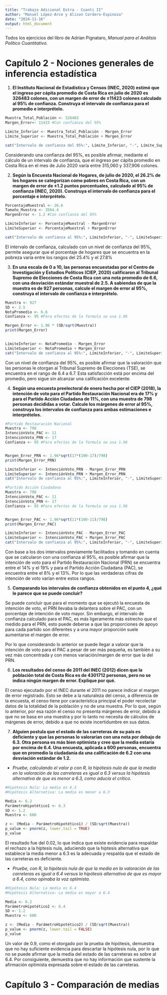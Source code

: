 ```yaml
---
title: "Trabajo Adicional Extra - Cuanti II"
author: "Manuel López-Arce y Alison Cordero-Espinoza"
date: "2024-11-16"
output: html_document
---
```


Todos los ejercicios del libro de Adrian Pignataro, *Manual para el Análisis Político Cuantitativo.*

# Capítulo 2 - Nociones generales de inferencia estadística

1.  **El Instituto Nacional de Estadística y Censos (INEC, 2020) estimó que el ingreso per cápita promedio de Costa Rica en julio de 2020 es 326483 colones, con un margen de error de ±11423 colones calculado al 95% de confianza. Construya el intervalo de confianza para el promedio e interprételo.**

```r

Muestra_Total_Población <- 326483 
Margen_Error<- 11423 #Con confianza del 95%

Límite_Inferior <- Muestra_Total_Población - Margen_Error
Límite_Superior <- Muestra_Total_Población + Margen_Error

cat("Intervalo de confianza del 95%:", Límite_Inferior, "-", Límite_Superior)

```

Considerando una confianza del 95%, es posible afirmar, mediante el cálculo de un intervalo de confianza, que el ingreso per cápita promedio en Costa Rica en el mes de Julio 2020 varía entre 315,060 y 337,906 colones.

2.  **Según la Encuesta Nacional de Hogares, de julio de 2020, el 26.2% de los hogares se categorizan como pobres en Costa Rica, con un margen de error de ±1.2 puntos porcentuales, calculado al 95% de confianza (INEC, 2020). Construya el intervalo de confianza para el porcentaje e interprételo.**

```r

PorcentajeMuestral <- 26.6  
Tamaño_Muestra <- 3564.4    
MargenError <- 1.2 #Con confianza del 95%

LímiteInferior <- PorcentajeMuestral - MargenError
LímiteSuperior <- PorcentajeMuestral + MargenError

cat("Intervalo de confianza al 95%:", LímiteInferior, "-", LímiteSuperior)

```

El intervalo de confianza, calculado con un nivel de confianza del 95%, permite asegurar que el porcentaje de hogares que se encuentra en la pobreza varía entre los rangos del 25.4% y el 27.8%

3.  **En una escala de 0 a 10, las personas encuestadas por el Centro de Investigación y Estudios Políticos (CIEP, 2020) calificaron al Tribunal Supremo de Elecciones de Costa Rica con una nota promedio de 6.6, con una desviación estándar muestral de 2.5. A sabiendas de que la muestra es de 927 personas, calcule el margen de error al 95%, construya el intervalo de confianza e interprételo.**

```r

Muestra <- 927
SD <- 2.5
NotaPromedio <- 6.6
Confianza <- 95 #Para efectos de la formula se usa 1.96

Margen_Error <- 1.96 * (SD/sqrt(Muestra))
print(Margen_Error)

                        
LímiteInferior <- NotaPromedio - Margen_Error
LímiteSuperior <- NotaPromedio + Margen_Error
cat("Intervalo de confianza al 95%:", LímiteInferior, "-", LímiteSuperior)

```

Con un nivel de confianza del 95%, es posible afirmar que la valoración que las personas le otorgan al Tribunal Supremo de Elecciones (TSE), se encuentra en el rango de 6.4 a 6.7. Esta satisfacción está por encima del promedio, pero sigue sin alcanzar una calificación excelente.

4.  **Según una encuesta preelectoral de enero hecha por el CIEP (2018), la intención de voto para el Partido Restauración Nacional era de 17% y para el Partido Acción Ciudadana de 11%, con una muestra de 798 personas decididas a votar. Calcule los márgenes de error al 95%, construya los intervalos de confianza para ambas estimaciones e interprételos.**

```r

#Partido Restauración Nacional
Muestra <- 798
IntenciónVoto_PAC <- 11
IntenciónVoto_PRN <- 17
Confianza <- 95 #Para efectos de la formula se usa 1.96


Margen_Error_PRN <- 1.96*sqrt(17*(100-17)/798)
print(Margen_Error_PRN)

LímiteInferior <- IntenciónVoto_PRN - Margen_Error_PRN
LímiteSuperior <- IntenciónVoto_PRN + Margen_Error_PRN
cat("Intervalo de confianza al 95%:", LímiteInferior, "-", LímiteSuperior)

```

```r

#Partido Acción Ciudadana
Muestra <- 798
IntenciónVoto_PAC <- 11
IntenciónVoto_PRN <- 17
Confianza <- 95 #Para efectos de la formula se usa 1.96


Margen_Error_PAC <- 1.96*sqrt(11*(100-11)/798)
print(Margen_Error_PAC)

LímiteInferior <- IntenciónVoto_PAC - Margen_Error_PAC
LímiteSuperior <- IntenciónVoto_PAC + Margen_Error_PAC
cat("Intervalo de confianza al 95%:", LímiteInferior, "-", LímiteSuperior)

```

Con base a los dos intervalos previamente facilitados y tomando en cuenta que se calcularon con una confianza al 95%, es posible afirmar que la intención de voto para el Partido Restauración Nacional (PRN) se encuentra entre el 14% y el 19% y para el Partido Acción Ciudadana (PAC), se encuentra entre el 8% y el 13%. Por lo que las verdaderas cifras de intención de voto varían entre estos rangos.

5.  **Comparando los intervalos de confianza obtenidos en el punto 4, ¿qué le parece que se puede concluir?**

Se puede concluir que para el momento que se ejecutó la encuesta de intención de voto, el PRN llevaba la delantera sobre el PAC, con un porcentaje de intención de voto mayor. Sin embargo, el intervalo de confianza calculado para el PAC, es más ligeramente más estrecho que el medido para el PRN, esto puede deberse a que las proporciones de apoyo para cada partido son diferentes y a una mayor proporción suele aumentarse el margen de error.

Por lo que considerando lo anterior se puede llegar a valorar que la intención de voto para el PAC a pesar de ser más pequeña, es también a su vez más concentrada y con menos variación/margen de error que la del PRN.

6.  **Los resultados del censo de 2011 del INEC (2012) dicen que la población total de Costa Rica es de 4301712 personas, pero no se indica ningún margen de error. Explique por qué.**

El censo ejecutado por el INEC durante el 2011 no parece indicar el margen de error registrado. Esto se debe a la naturaleza del censo, a diferencia de la encuesta, el censo tiene por característica principal el poder recolectar datos de la totalidad de la población y no de una muestra. Por lo que, según lo anterior, por esa razón el censo no presenta márgenes de error, debido a que no se basa en una muestra y por lo tanto no necesita de cálculos de márgenes de error, debido a que no existe incertidumbre en sus datos.

7.  **Alguien postula que el estado de las carreteras de su país es deficiente y que las personas lo valorarían con una nota por debajo de 6.3. Otra persona es más bien optimista y cree que la media estaría por encima de 6.4. Una encuesta, aplicada a 600 personas, encuentra que en promedio la ciudadanía da una calificación de 6.2 con una desviación estándar de 1.2.**

-   *Pruebe, calculando el valor p con R, la hipótesis nula de que la media en la valoración de las carreteras es igual a 6.3 versus la hipótesis alternativa de que es menor a 6.3, como aducía el crítico.*

```r

#Hipótesis Nula: La media es 6.3
#Hipótesis Alternativa: La media es menor a 6.3

Media <- 6.2
ParámetroHipotético1 <- 6.3
SD <- 1.2
Muestra <- 600

z <- (Media - ParámetroHipotético1) / (SD/sqrt(Muestra))
p_value <- pnorm(z, lower.tail = TRUE)
p_value

```

El resultado fue del 0.02, lo que indica que existe evidencia para respaldar el rechazo a la hiptesis nula, aduciendo que la hiptesis alternativa que establece la media menor a 6.3 es la adecuada y respalda que el estado de las carreteras es deficiente.

-   *Pruebe, con R, la hipótesis nula de que la media en la valoración de las carreteras es igual a 6.4 versus la hipótesis alternativa de que es mayor a 6.4, como opinaba la voz optimista.*

```r

#Hipótesis Nula: La media es 6.4
#Hipótesis Alternativa: La media es mayor a 6.4

Media <- 6.2
ParámetroHipotético2 <- 6.4
SD <- 1.2
Muestra <- 600

z <- (Media - ParámetroHipotético2) / (SD/sqrt(Muestra))
p_value <- pnorm(z, lower.tail = FALSE)
p_value

```

Un valor de 0.9, como el otorgado por la prueba de hipótesis, demuestra que no hay suficiente evidencia para descartar la hipótesis nula, por lo que no se puede afirmar que la media del estado de las carreteras es sobre al 6.4. Por consiguiente, demuestra que no hay información que sustente la afirmación optimista expresada sobre el estado de las carreteras.

# Capítulo 3 - Comparación de medias




